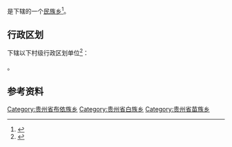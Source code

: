 {{中国乡级行政区|52/02/22/213/000}}

'''{{PAGENAMEBASE}}'''是{{PRC admin/fullname|52/02/22/213/000|3}}下辖的一个[[民族乡|民族乡]]<ref>{{PRC admin/ref sgc|{{PRC admin/parent|52/02/22/213/000}}}}</ref>。

== 行政区划 ==
{{PAGENAMEBASE}}下辖以下村级行政区划单位<ref>{{PRC admin/ref sgc|52/02/22/213/000}}</ref>：

{{PRC admin/children|52/02/22/213/000}}。

== 参考资料 ==
{{reflist}}

{{贵州行政区划小作品}}
{{PRC admin/navcat|52/02/22/213/000}}
[[Category:贵州省布依族乡|Category:贵州省布依族乡]]
[[Category:贵州省白族乡|Category:贵州省白族乡]]
[[Category:贵州省苗族乡|Category:贵州省苗族乡]]